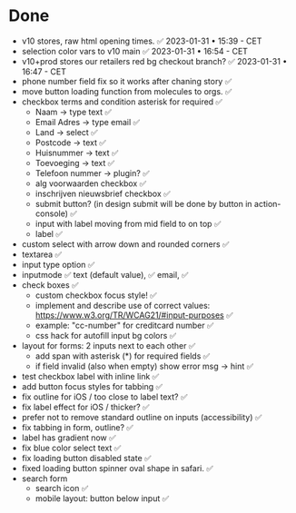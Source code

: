 
<Meta title="Done" />

# Done
- v10 stores, raw html opening times. ✅ 2023-01-31 • 15:39 - CET
- selection color vars to v10 main ✅ 2023-01-31 • 16:54 - CET
- v10+prod stores our retailers red bg checkout branch? ✅ 2023-01-31 • 16:47 - CET
- phone number field fix so it works after chaning story ✅
- move button loading function from molecules to orgs. ✅
- checkbox terms and condition asterisk for required ✅
    - Naam -> type text  ✅
    - Email Adres -> type email  ✅
    - Land -> select  ✅
    - Postcode -> text  ✅
    - Huisnummer -> text  ✅
    - Toevoeging -> text  ✅
    - Telefoon nummer -> plugin? ✅
    - alg voorwaarden checkbox ✅
    - inschrijven nieuwsbrief checkbox ✅
    - submit button? (in design submit will be done by button in action-console)  ✅
    - input with label moving from mid field to on top ✅
    - label ✅
- custom select with arrow down and rounded corners ✅
- textarea ✅
- input type option ✅
- inputmode ✅
    text (default value), ✅
    email, ✅
- check boxes ✅
    - custom checkbox focus style! ✅
    - implement and describe use of correct values: https://www.w3.org/TR/WCAG21/#input-purposes ✅
    - example: "cc-number" for creditcard number ✅
    - css hack for autofill input bg colors ✅
- layout for forms: 2 inputs next to each other ✅
    - add span with asterisk (*) for required fields ✅
    - if field invalid (also when empty) show error msg -> hint ✅
- test checkbox label with inline link ✅
- add button focus styles for tabbing ✅
- fix outline for iOS / too close to label text? ✅
- fix label effect for iOS / thicker? ✅
- prefer not to remove standard outline on inputs (accessibility) ✅
- fix tabbing in form, outline? ✅
- label has gradient now ✅
- fix blue color select text ✅
- fix loading button disabled state ✅
- fixed loading button spinner oval shape in safari. ✅
- search form
    - search icon ✅
    - mobile layout: button below input ✅